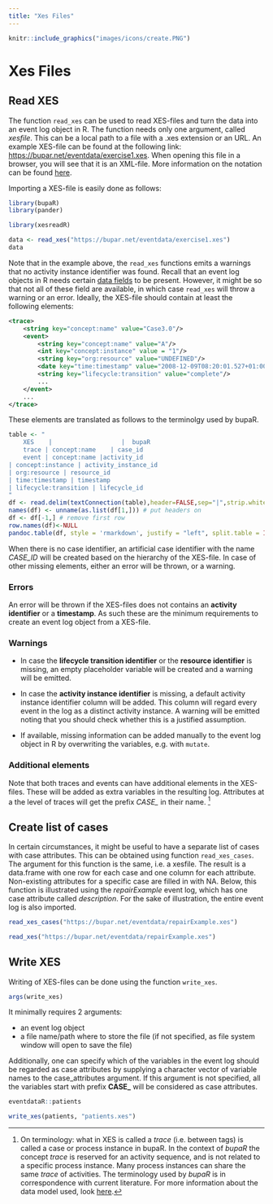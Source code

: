 ```yaml
---
title: "Xes Files"
---
```



```r
knitr::include_graphics("images/icons/create.PNG")
```

# Xes Files

## Read XES

The function  `read_xes` can be used to read XES-files and turn the data into an event log object in R. The function needs only one argument, called _xesfile_. This can be a local path to a file with a .xes extension or an URL. An example XES-file can be found at the following link: [https://bupar.net/eventdata/exercise1.xes](https://bupar.net/eventdata/exercise1.xes). When opening this file in a browser, you will see that it is an XML-file. More information on the notation can be found [here](http://www.xes-standard.org/).

Importing a XES-file is easily done as follows:

```r
library(bupaR)
library(pander)
```

```r
library(xesreadR)
```


```r
data <- read_xes("https://bupar.net/eventdata/exercise1.xes")
data
```

Note that in the example above, the `read_xes` functions emits a warnings that no activity instance identifier was found. Recall that an event log objects in R needs certain [data fields](creating_eventlogs.html#the_event_log_object) to be present. However, it might be so that not all of these field are available, in which case `read_xes` will throw a warning or an error. Ideally, the XES-file should contain at least the following elements:


```xml
<trace>
	<string key="concept:name" value="Case3.0"/>
	<event>
		<string key="concept:name" value="A"/>
		<int key="concept:instance" value = "1"/>
		<string key="org:resource" value="UNDEFINED"/>
		<date key="time:timestamp" value="2008-12-09T08:20:01.527+01:00"/>
		<string key="lifecycle:transition" value="complete"/>
		...
	</event>
	...
</trace>
```

These elements are translated as follows to the terminolgy used by bupaR.

```r
table <- "
	XES    |                   |  bupaR
	trace | concept:name	| case_id
	event | concept:name |activity_id
| concept:instance | activity_instance_id
| org:resource | resource_id
| time:timestamp | timestamp
| lifecycle:transition | lifecycle_id
"
df <- read.delim(textConnection(table),header=FALSE,sep="|",strip.white=F,stringsAsFactors=FALSE)
names(df) <- unname(as.list(df[1,])) # put headers on
df <- df[-1,] # remove first row
row.names(df)<-NULL
pandoc.table(df, style = 'rmarkdown', justify = "left", split.table = Inf)
```

When there is no case identifier, an artificial case identifier with the name _CASE_ID_ will be created based on the hierarchy of the XES-file. In case of other missing elements, either an error will be thrown, or a warning.

### Errors

An error will be thrown if the XES-files does not contains an __activity identifier__ or a __timestamp__. As such these are the minimum requirements to create an event log object from a XES-file. 

### Warnings

* In case the __lifecycle transition identifier__ or the __resource identifier__ is missing, an empty placeholder variable will be created and a warning will be emitted. 

* In case the __activity instance identifier__ is missing, a default activity instance identifier column will be added. This column will regard every event in the log as a distinct activity instance. A warning will be emitted noting that you should check whether this is a justified assumption. 

* If available, missing information can be added manually to the event log object in R by overwriting the variables, e.g. with `mutate`.

### Additional elements

Note that both traces and events can have additional elements in the XES-files. These will be added as extra variables in the resulting log. Attributes at a the level of traces will get the prefix *CASE_* in their name. [^1]

[^1]: On terminology: what in XES is called a _trace_ (i.e. between <trace> tags) is called a case or process instance in bupaR. In the context of _bupaR_ the concept _trace_ is reserved for an activity sequence, and is not related to a specific process instance. Many process instances can share the same _trace_ of activities. The terminology used by _bupaR_ is in correspondence with current literature. For more information about the data model used, look [here](creating_eventlogs.html).

## Create list of cases

In certain circumstances, it might be useful to have a separate list of cases with case attributes. This can be obtained using function `read_xes_cases`. The argument for this function is the same, i.e. a xesfile. The result is a data.frame with one row for each case and one column for each attribute. Non-existing attributes for a specific case are filled in with NA. Below, this function is illustrated using the _repairExample_ event log, which has one case attribute called _description_. For the sake of illustration, the entire event log is also imported.

```r
read_xes_cases("https://bupar.net/eventdata/repairExample.xes")
```

```r
read_xes("https://bupar.net/eventdata/repairExample.xes")
```

## Write XES

Writing of XES-files can be done using the function  `write_xes`. 

```r
args(write_xes)
```


It minimally requires 2 arguments: 

* an event log object 
* a file name/path where to store the file (if not specified, as file system window will open to save the file)

Additionally, one can specify which of the variables in the event log should be regarded as case attributes by supplying a character vector of variable names to the case_attributes argument. If this argument is not specified, all the variables start with prefix **CASE_** will be considered as case attributes. 

```r
eventdataR::patients

write_xes(patients, "patients.xes")
```
